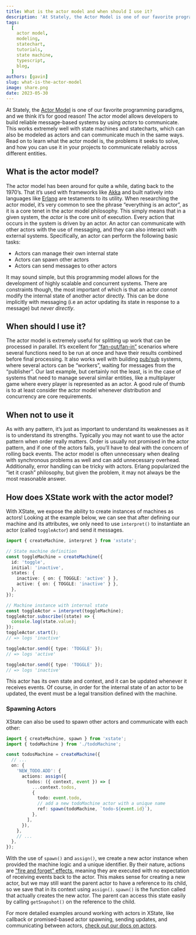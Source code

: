 ```yaml
---
title: What is the actor model and when should I use it?
description: 'At Stately, the Actor Model is one of our favorite programming paradigms, and we think it’s for good reason!'
tags:
  [
    actor model,
    modeling,
    statechart,
    tutorials,
    state machine,
    typescript,
    blog,
  ]
authors: [gavin]
slug: what-is-the-actor-model
image: share.png
date: 2023-05-30
---
```


At Stately, the [Actor Model](https://en.wikipedia.org/wiki/Actor_model) is one of our favorite programming paradigms, and we think it’s for good reason! The actor model allows developers to build reliable message-based systems by using _actors_ to communicate. This works extremely well with state machines and statecharts, which can also be modeled as actors and can communicate much in the same ways. Read on to learn what the actor model is, the problems it seeks to solve, and how you can use it in your projects to communicate reliably across different entities.<!--truncate-->

## What is the actor model?

The actor model has been around for quite a while, dating back to the 1970’s. That it’s used with frameworks like [Akka](https://akka.io/) and built natively into languages like [Erlang](https://www.erlang.org/) are testaments to its utility. When researching the actor model, it’s very common to see the phrase “everything is an actor”, as it is a core tenet in the actor model philosophy. This simply means that in a given system, the _actor_ is the core unit of execution. Every action that occurs in the system is driven by an actor. An actor can communicate with other actors with the use of messaging, and they can also interact with external systems. Specifically, an actor can perform the following basic tasks:

- Actors can manage their own internal state
- Actors can spawn other actors
- Actors can send messages to other actors

It may sound simple, but this programming model allows for the development of highly scalable and concurrent systems. There are constraints though, the most important of which is that an actor _cannot_ modify the internal state of another actor directly. This can be done implicitly with messaging (i.e an actor updating its state in response to a message) but _never directly_.

## When should I use it?

The actor model is extremely useful for splitting up work that can be processed in parallel. It’s excellent for [“fan-out/fan-in”](https://java-design-patterns.com/patterns/fanout-fanin/) scenarios where several functions need to be run at once and have their results combined before final processing. It also works well with building [pub/sub](https://en.wikipedia.org/wiki/Publish%E2%80%93subscribe_pattern) systems, where several actors can be “workers”, waiting for messages from the “publisher”. Our last example, but certainly not the least, is in the case of systems that need to manage several similar entities, like a multiplayer game where every player is represented as an actor. A good rule of thumb is to at least consider the actor model whenever distribution and concurrency are core requirements.

## When not to use it

As with any pattern, it’s just as important to understand its weaknesses as it is to understand its strengths. Typically you may not want to use the actor pattern when order really matters. Order is usually not promised in the actor pattern, and if one of the actors fails, you’ll have to deal with the concern of rolling back events. The actor model is often unnecessary when dealing with synchronous problems as well and can add unnecessary overhead. Additionally, error handling can be tricky with actors. Erlang popularized the “let it crash” philosophy, but given the problem, it may not always be the most reasonable answer.

## How does XState work with the actor model?

With XState, we expose the ability to create instances of machines as actors! Looking at the example below, we can see that after defining our machine and its attributes, we only need to use `interpret()` to instantiate an actor (called `toggleActor`) and send it messages.

```typescript
import { createMachine, interpret } from 'xstate';

// State machine definition
const toggleMachine = createMachine({
  id: 'toggle',
  initial: 'inactive',
  states: {
    inactive: { on: { TOGGLE: 'active' } },
    active: { on: { TOGGLE: 'inactive' } },
  },
});

// Machine instance with internal state
const toggleActor = interpret(toggleMachine);
toggleActor.subscribe((state) => {
  console.log(state.value);
});
toggleActor.start();
// => logs 'inactive'

toggleActor.send({ type: 'TOGGLE' });
// => logs 'active'

toggleActor.send({ type: 'TOGGLE' });
// => logs 'inactive'
```

This actor has its own state and context, and it can be updated whenever it receives events. Of course, in order for the internal state of an actor to be updated, the event must be a legal transition defined with the machine.

### Spawning Actors

XState can also be used to spawn other actors and communicate with each other:

```typescript
import { createMachine, spawn } from 'xstate';
import { todoMachine } from './todoMachine';

const todosMachine = createMachine({
  // ...
  on: {
    'NEW_TODO.ADD': {
      actions: assign({
        todos: ({ context, event }) => [
          ...context.todos,
          {
            todo: event.todo,
            // add a new todoMachine actor with a unique name
            ref: spawn(todoMachine, `todo-${event.id}`),
          },
        ],
      }),
    },
    // ...
  },
});
```

With the use of `spawn()` and `assign()`, we create a new actor instance when provided the machine logic and a unique identifier.
By their nature, actions are ["fire and forget" effects](actions.mdx), meaning they are executed with no expectation of receiving events back to the actor. This makes sense for creating a new actor, but we may still want the parent actor to have a reference to its child, so we save that in its context using `assign()`. `spawn()` is the function called that actually creates the new actor. The parent can access this state easily by calling `getSnapshot()` on the reference to the child.

For more detailed examples around working with actors in XState, like callback or promised-based actor spawning, sending updates, and communicating between actors, [check out our docs on actors](actors.mdx).
